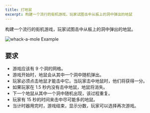 ```yaml
---
title: 打地鼠
excerpt: 构建一个流行的街机游戏，玩家试图击中从板上的洞中弹出的地鼠
---
```


构建一个流行的街机游戏，玩家试图击中从板上的洞中弹出的地鼠。

![whack-a-mole Example](/img/questions/whack-a-mole/whack-a-mole-example.png)

## 要求

* 游戏应该有 9 个洞的网格。
* 游戏开始时，地鼠会从其中一个洞中随机弹出。
* 玩家必须点击地鼠才能击中它。当玩家击中地鼠时，他们将获得一分。
* 如果玩家在 1.5 秒内没有击中地鼠，地鼠将消失。
* 下一个地鼠从其中一个洞中随机出现，该过程重复。
* 玩家有 15 秒的时间来击中尽可能多的地鼠。
* 当计时器用完时，游戏结束，显示分数，玩家可以选择再次游戏。
